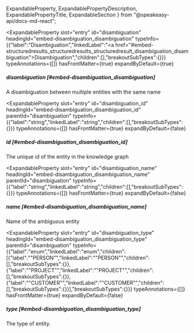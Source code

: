   ExpandableProperty,
  ExpandablePropertyDescription,
  ExpandablePropertyTitle,
  ExpandableSection
} from "@speakeasy-api/docs-md-react";

<ExpandableSection>

<ExpandableProperty
  slot="entry"
  id="disambiguation"
  headingId="embed-disambiguation_disambiguation"
  typeInfo={{"label":"Disambiguation","linkedLabel":"<a href=\"#embed-structuredresults_structuredresults_structuredresult_disambiguation_disambiguation\">Disambiguation</a>","children":[],"breakoutSubTypes":{}}}
  typeAnnotations={[]}
  hasFrontMatter={true}
  expandByDefault={true}
>

<ExpandablePropertyTitle slot="title">

##### disambiguation [#embed-disambiguation_disambiguation]

</ExpandablePropertyTitle>

<ExpandablePropertyDescription slot="description">

A disambiguation between multiple entities with the same name

</ExpandablePropertyDescription>

</ExpandableProperty>

<ExpandableProperty
  slot="entry"
  id="disambiguation_id"
  headingId="embed-disambiguation_disambiguation_id"
  parentId="disambiguation"
  typeInfo={{"label":"string","linkedLabel":"string","children":[],"breakoutSubTypes":{}}}
  typeAnnotations={[]}
  hasFrontMatter={true}
  expandByDefault={false}
>

<ExpandablePropertyTitle slot="title">

##### id [#embed-disambiguation_disambiguation_id]

</ExpandablePropertyTitle>

<ExpandablePropertyDescription slot="description">

The unique id of the entity in the knowledge graph

</ExpandablePropertyDescription>

</ExpandableProperty>

<ExpandableProperty
  slot="entry"
  id="disambiguation_name"
  headingId="embed-disambiguation_disambiguation_name"
  parentId="disambiguation"
  typeInfo={{"label":"string","linkedLabel":"string","children":[],"breakoutSubTypes":{}}}
  typeAnnotations={[]}
  hasFrontMatter={true}
  expandByDefault={false}
>

<ExpandablePropertyTitle slot="title">

##### name [#embed-disambiguation_disambiguation_name]

</ExpandablePropertyTitle>

<ExpandablePropertyDescription slot="description">

Name of the ambiguous entity

</ExpandablePropertyDescription>

</ExpandableProperty>

<ExpandableProperty
  slot="entry"
  id="disambiguation_type"
  headingId="embed-disambiguation_disambiguation_type"
  parentId="disambiguation"
  typeInfo={{"label":"enum","linkedLabel":"enum","children":[{"label":"\"PERSON\"","linkedLabel":"\"PERSON\"","children":[],"breakoutSubTypes":{}},{"label":"\"PROJECT\"","linkedLabel":"\"PROJECT\"","children":[],"breakoutSubTypes":{}},{"label":"\"CUSTOMER\"","linkedLabel":"\"CUSTOMER\"","children":[],"breakoutSubTypes":{}}],"breakoutSubTypes":{}}}
  typeAnnotations={[]}
  hasFrontMatter={true}
  expandByDefault={false}
>

<ExpandablePropertyTitle slot="title">

##### type [#embed-disambiguation_disambiguation_type]

</ExpandablePropertyTitle>

<ExpandablePropertyDescription slot="description">

The type of entity.

</ExpandablePropertyDescription>

</ExpandableProperty>

</ExpandableSection>